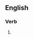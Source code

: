 ==English==

===Verb===
{{head|en|verb form}}

# {{present participle of|undershoot|lang=en|nocat=1}}